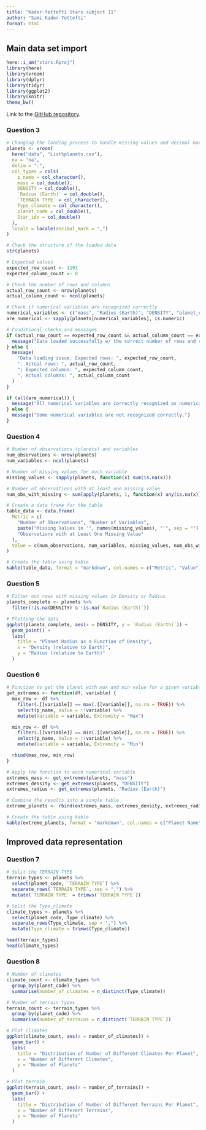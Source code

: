 ```yaml
---
title: "Kader-Yettefti Stars subject 11"
author: "Sami Kader-Yettefti"
format: html
---
```

## Main data set import
```r
here::i_am("stars.Rproj")
library(here)
library(vroom)
library(dplyr)
library(tidyr)
library(ggplot2)
library(knitr)
theme_bw()
```

Link to the [GitHub repository](https://github.com/kaderrsami/stars).

### Question 3

```r
# Changing the loading process to handle missing values and decimal mark
planets <- vroom(
  here("data", "List%planets.csv"),
  na = "na",
  delim = ":",
  col_types = cols(
    p_name = col_character(),
    mass = col_double(),
    DENSITY = col_double(),
    `Radius (Earth)` = col_double(),
    `TERRAIN TYPE` = col_character(),
    Type_climate = col_character(),
    planet_code = col_double(),
    Star_idx = col_double()
  ),
  locale = locale(decimal_mark = ",")
)

# Check the structure of the loaded data
str(planets)
```

```r
# Expected values
expected_row_count <- 1191
expected_column_count <- 8

# Check the number of rows and columns
actual_row_count <- nrow(planets)
actual_column_count <- ncol(planets)

# Check if numerical variables are recognized correctly
numerical_variables <- c("mass", "Radius (Earth)", "DENSITY", "planet_code", "Star_idx")
are_numerical <- sapply(planets[numerical_variables], is.numeric)

# Conditional checks and messages
if (actual_row_count == expected_row_count && actual_column_count == expected_column_count) {
  message("Data loaded successfully w/ the correct number of rows and columns.")
} else {
  message(
    "Data loading issue: Expected rows: ", expected_row_count,
    ", Actual rows: ", actual_row_count,
    "; Expected columns: ", expected_column_count,
    ", Actual columns: ", actual_column_count
  )
}

if (all(are_numerical)) {
  message("All numerical variables are correctly recognized as numerical.")
} else {
  message("Some numerical variables are not recognized correctly.")
}
```
### Question 4

```r
# Number of observations (planets) and variables
num_observations <- nrow(planets)
num_variables <- ncol(planets)

# Number of missing values for each variable
missing_values <- sapply(planets, function(x) sum(is.na(x)))

# Number of observations with at least one missing value
num_obs_with_missing <- sum(apply(planets, 1, function(x) any(is.na(x))))

# Create a data frame for the table
table_data <- data.frame(
  Metric = c(
    "Number of Observations", "Number of Variables",
    paste("Missing Values in '", names(missing_values), "'", sep = ""),
    "Observations with at Least One Missing Value"
  ),
  Value = c(num_observations, num_variables, missing_values, num_obs_with_missing)
)

# Create the table using kable
kable(table_data, format = "markdown", col.names = c("Metric", "Value"))
```
### Question 5

```r
# Filter out rows with missing values in Density or Radius
planets_complete <- planets %>%
  filter(!is.na(DENSITY) & !is.na(`Radius (Earth)`))

# Plotting the data
ggplot(planets_complete, aes(x = DENSITY, y = `Radius (Earth)`)) +
  geom_point() +
  labs(
    title = "Planet Radius as a Function of Density",
    x = "Density (relative to Earth)",
    y = "Radius (relative to Earth)"
  )
```

### Question 6

```r
# Function to get the planet with max and min value for a given variable
get_extremes <- function(df, variable) {
  max_row <- df %>%
    filter(.[[variable]] == max(.[[variable]], na.rm = TRUE)) %>%
    select(p_name, Value = !!variable) %>%
    mutate(Variable = variable, Extremity = "Max")

  min_row <- df %>%
    filter(.[[variable]] == min(.[[variable]], na.rm = TRUE)) %>%
    select(p_name, Value = !!variable) %>%
    mutate(Variable = variable, Extremity = "Min")

  rbind(max_row, min_row)
}

# Apply the function to each numerical variable
extremes_mass <- get_extremes(planets, "mass")
extremes_density <- get_extremes(planets, "DENSITY")
extremes_radius <- get_extremes(planets, "Radius (Earth)")

# Combine the results into a single table
extreme_planets <- rbind(extremes_mass, extremes_density, extremes_radius)

# Create the table using kable
kable(extreme_planets, format = "markdown", col.names = c("Planet Name", "Value", "Variable", "Extremity"))
```

## Improved data representation

### Question 7

```r
# Split the TERRAIN TYPE
terrain_types <- planets %>%
  select(planet_code, `TERRAIN TYPE`) %>%
  separate_rows(`TERRAIN TYPE`, sep = ",") %>%
  mutate(`TERRAIN TYPE` = trimws(`TERRAIN TYPE`))

# Split the Type_climate
climate_types <- planets %>%
  select(planet_code, Type_climate) %>%
  separate_rows(Type_climate, sep = ",") %>%
  mutate(Type_climate = trimws(Type_climate))

head(terrain_types)
head(climate_types)
```

### Question 8

```r
# Number of climates
climate_count <- climate_types %>%
  group_by(planet_code) %>%
  summarise(number_of_climates = n_distinct(Type_climate))

# Number of terrain types
terrain_count <- terrain_types %>%
  group_by(planet_code) %>%
  summarise(number_of_terrains = n_distinct(`TERRAIN TYPE`))

# Plot climates
ggplot(climate_count, aes(x = number_of_climates)) +
  geom_bar() +
  labs(
    title = "Distribution of Number of Different Climates Per Planet",
    x = "Number of Different Climates",
    y = "Number of Planets"
  )

# Plot terrain
ggplot(terrain_count, aes(x = number_of_terrains)) +
  geom_bar() +
  labs(
    title = "Distribution of Number of Different Terrains Per Planet",
    x = "Number of Different Terrains",
    y = "Number of Planets"
  )
```

